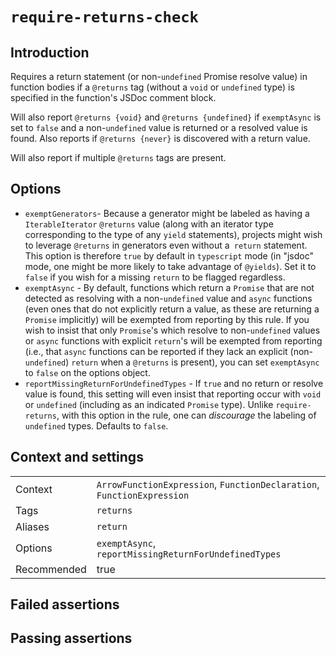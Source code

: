 # `require-returns-check`

## Introduction

Requires a return statement (or non-`undefined` Promise resolve value) in
function bodies if a `@returns` tag (without a `void` or `undefined` type)
is specified in the function's JSDoc comment block.

Will also report `@returns {void}` and `@returns {undefined}` if `exemptAsync`
is set to `false` and a non-`undefined` value is returned or a resolved value
is found. Also reports if `@returns {never}` is discovered with a return value.

Will also report if multiple `@returns` tags are present.

## Options

- `exemptGenerators`- Because a generator might be labeled as having a
  `IterableIterator` `@returns` value (along with an iterator type
  corresponding to the type of any `yield` statements), projects might wish to
  leverage `@returns` in generators even without a` return` statement. This
  option is therefore `true` by default in `typescript` mode (in "jsdoc" mode,
  one might be more likely to take advantage of `@yields`). Set it to `false`
  if you wish for a missing `return` to be flagged regardless.
- `exemptAsync` - By default, functions which return a `Promise` that are not
    detected as resolving with a non-`undefined` value and `async` functions
    (even ones that do not explicitly return a value, as these are returning a
    `Promise` implicitly) will be exempted from reporting by this rule.
    If you wish to insist that only `Promise`'s which resolve to
    non-`undefined` values or `async` functions with explicit `return`'s will
    be exempted from reporting (i.e., that `async` functions can be reported
    if they lack an explicit (non-`undefined`) `return` when a `@returns` is
    present), you can set `exemptAsync` to `false` on the options object.
- `reportMissingReturnForUndefinedTypes` - If `true` and no return or
    resolve value is found, this setting will even insist that reporting occur
    with `void` or `undefined` (including as an indicated `Promise` type).
    Unlike `require-returns`, with this option in the rule, one can
     *discourage* the labeling of `undefined` types. Defaults to `false`.

## Context and settings

|||
|---|---|
|Context|`ArrowFunctionExpression`, `FunctionDeclaration`, `FunctionExpression`|
|Tags|`returns`|
|Aliases|`return`|
|Options|`exemptAsync`, `reportMissingReturnForUndefinedTypes`|
|Recommended|true|


## Failed assertions

<Assertions rule="requireReturnsCheck" />

## Passing assertions

<Assertions rule="requireReturnsCheck" passing />
